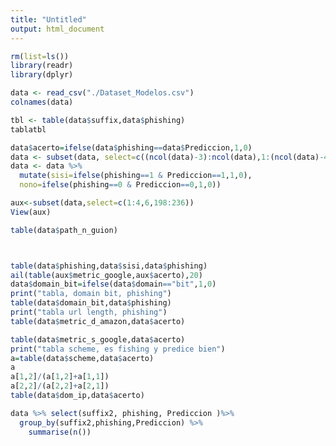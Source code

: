 ```yaml
---
title: "Untitled"
output: html_document
---
```


```r
rm(list=ls())
library(readr)
library(dplyr)

data <- read_csv("./Dataset_Modelos.csv")
colnames(data)
```
```r


tbl <- table(data$suffix,data$phishing)
tablatbl
```

```r
data$acerto=ifelse(data$phishing==data$Prediccion,1,0)
data <- subset(data, select=c((ncol(data)-3):ncol(data),1:(ncol(data)-4)))
data <- data %>%
  mutate(sisi=ifelse(phishing==1 & Prediccion==1,1,0),
  nono=ifelse(phishing==0 & Prediccion==0,1,0))
```

```r
aux<-subset(data,select=c(1:4,6,198:236))
View(aux)
```

```r
table(data$path_n_guion)



table(data$phishing,data$sisi,data$phishing)
ail(table(aux$metric_google,aux$acerto),20)
data$domain_bit=ifelse(data$domain=="bit",1,0)
print("tabla, domain bit, phishing")
table(data$domain_bit,data$phishing)
print("tabla url length, phishing")
table(data$metric_d_amazon,data$acerto)

table(data$metric_s_google,data$acerto)
print("tabla scheme, es fishing y predice bien")
a=table(data$scheme,data$acerto)
a
a[1,2]/(a[1,2]+a[1,1])
a[2,2]/(a[2,2]+a[2,1])
table(data$dom_ip,data$acerto)
```
```r
data %>% select(suffix2, phishing, Prediccion )%>%  
  group_by(suffix2,phishing,Prediccion) %>% 
    summarise(n())
```

